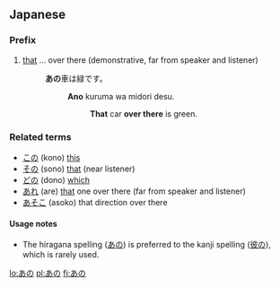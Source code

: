 ==Japanese==
{{Japanese demonstratives}}

===Prefix===
{{ja-pos|h|prefix|kanji=彼の|rom=ano}}

# [[that]] ... over there (demonstrative, far from speaker and listener)
#:'''あの'''車は緑です。
#::'''Ano''' kuruma wa midori desu.
#:::'''That''' car '''over there''' is green.

===Related terms===
*[[この]] (kono) [[this]]
*[[その]] (sono) [[that]] (near listener)
*[[どの]] (dono) [[which]]
*[[あれ]] (are) [[that]] one over there (far from speaker and listener)
*[[あそこ]] (asoko) that direction over there

====Usage notes====
*The hiragana spelling ([[あの]]) is preferred to the kanji spelling ([[彼の]]), which is rarely used.

[[lo:あの]]
[[pl:あの]]
[[fi:あの]]